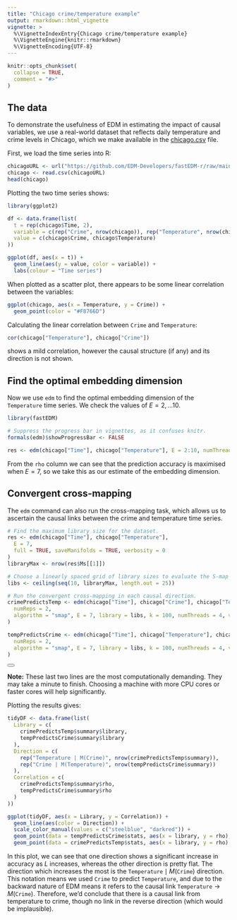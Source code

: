 ```yaml
---
title: "Chicago crime/temperature example"
output: rmarkdown::html_vignette
vignette: >
  %\VignetteIndexEntry{Chicago crime/temperature example}
  %\VignetteEngine{knitr::rmarkdown}
  %\VignetteEncoding{UTF-8}
---
```


```r
knitr::opts_chunk$set(
  collapse = TRUE,
  comment = "#>"
)
```

## The data

To demonstrate the usefulness of EDM in estimating the impact of causal variables, we use a real-world dataset that reflects
daily temperature and crime levels in Chicago, which we make available in the [chicago.csv](chicago.csv) file.

First, we load the time series into R:

```r
chicagoURL <- url("https://github.com/EDM-Developers/fastEDM-r/raw/main/vignettes/chicago.csv")
chicago <- read.csv(chicagoURL)
head(chicago)
```

Plotting the two time series shows:

```r
library(ggplot2)

df <- data.frame(list(
  t = rep(chicago$Time, 2),
  variable = c(rep("Crime", nrow(chicago)), rep("Temperature", nrow(chicago))),
  value = c(chicago$Crime, chicago$Temperature)
))

ggplot(df, aes(x = t)) +
  geom_line(aes(y = value, color = variable)) +
  labs(colour = "Time series")
```

When plotted as a scatter plot, there appears to be some linear correlation between the variables:

```r
ggplot(chicago, aes(x = Temperature, y = Crime)) +
  geom_point(color = "#F8766D")
```

Calculating the linear correlation between `Crime` and `Temperature`:

```r
cor(chicago["Temperature"], chicago["Crime"])
```

shows a mild correlation, however the causal structure (if any) and its direction is not shown.

<!-- As the two time series are on different scales, we can normalize them before running an EDM analysis. -->

<!-- ```{r rescale} -->
<!-- chicago[["Crime"]] <- scale(chicago[["Crime"]]) -->
<!-- chicago[["Temperature"]] <- scale(chicago[["Temperature"]]) -->
<!-- head(chicago) -->
<!-- ``` -->

## Find the optimal embedding dimension

Now we use `edm` to find the optimal embedding dimension of the `Temperature` time series.
We check the values of $E = 2, \dots 10$.
<!-- The `crossfold=5` option means that, for each $E$ value we run 5 sets of predictions, and for each set we take four fifths of the data for training and predict the remaining one fifth. -->


```r
library(fastEDM)

# Suppress the progress bar in vignettes, as it confuses knitr.
formals(edm)$showProgressBar <- FALSE

res <- edm(chicago["Time"], chicago["Temperature"], E = 2:10, numThreads = 4)
```

From the `rho` column we can see that the prediction accuracy is maximised when $E = 7$, so we take this as our estimate of the embedding dimension.

## Convergent cross-mapping

The `edm` command can also run the cross-mapping task, which allows us to ascertain the causal links between the crime and temperature time series.

```r
# Find the maximum library size for the dataset.
res <- edm(chicago["Time"], chicago["Temperature"],
  E = 7,
  full = TRUE, saveManifolds = TRUE, verbosity = 0
)
libraryMax <- nrow(res$Ms[[1]])

# Choose a linearly spaced grid of library sizes to evaluate the S-map algorithm on.
libs <- ceiling(seq(10, libraryMax, length.out = 25))

# Run the convergent cross-mapping in each causal direction.
crimePredictsTemp <- edm(chicago["Time"], chicago["Crime"], chicago["Temperature"],
  numReps = 2,
  algorithm = "smap", E = 7, library = libs, k = 100, numThreads = 4, verbosity = 0
)

tempPredictsCrime <- edm(chicago["Time"], chicago["Temperature"], chicago["Crime"],
  numReps = 2,
  algorithm = "smap", E = 7, library = libs, k = 100, numThreads = 4, verbosity = 0
)
```

<div class="alert alert-dismissible alert-info">
<button type="button" class="btn-close" data-bs-dismiss="alert"></button>
<strong>Note:</strong> These last two lines are the most computationally demanding.
They may take a minute to finish.
Choosing a machine with more CPU cores or faster cores will help significantly.
</div>

Plotting the results gives:

```r
tidyDF <- data.frame(list(
  Library = c(
    crimePredictsTemp$summary$library,
    tempPredictsCrime$summary$library
  ),
  Direction = c(
    rep("Temperature | M(Crime)", nrow(crimePredictsTemp$summary)),
    rep("Crime | M(Temperature)", nrow(tempPredictsCrime$summary))
  ),
  Correlation = c(
    crimePredictsTemp$summary$rho,
    tempPredictsCrime$summary$rho
  )
))

ggplot(tidyDF, aes(x = Library, y = Correlation)) +
  geom_line(aes(color = Direction)) +
  scale_color_manual(values = c("steelblue", "darkred")) +
  geom_point(data = tempPredictsCrime$stats, aes(x = library, y = rho), alpha = 0.05, color = "steelblue") +
  geom_point(data = crimePredictsTemp$stats, aes(x = library, y = rho), alpha = 0.05, color = "darkred")
```

<!-- Convergent cross-mapping plot of accuracy against library size](chicago-rho-L.svg) -->

In this plot, we can see that one direction shows a significant increase in accuracy as $L$ increases, whereas the other direction is pretty flat.
The direction which increases the most is the $\texttt{Temperature} \mid M(\texttt{Crime})$ direction.
This notation means we used  $\texttt{Crime}$ to predict $\texttt{Temperature}$, and due to the backward nature of EDM means it refers to the causal link $\texttt{Temperature} \to M(\texttt{Crime})$.
Therefore, we'd conclude that there is a causal link from temperature to crime, though no link in the reverse direction (which would be implausible).  


<!--

## Inspecting the S-map coefficients 

If we run `edm` with the `saveSMAPCoeffs=TRUE` option, we can store the fitted S-map coefficients into variable which start with the prefix `beta`.

```r
# Library size should be 4365
tempPredictsCrime <- edm(chicago["Time"], chicago["Temperature"], chicago["Crime"],
  algorithm = "smap", E = 7, k = Inf, saveSMAPCoeffs = TRUE,
  numThreads = 4
)

crimePredictsTemp <- edm(chicago["Time"], chicago["Crime"], chicago["Temperature"],
  algorithm = "smap", E = 7, k = Inf, saveSMAPCoeffs = TRUE,
  numThreads = 4
)

# . edm xmap temp crime, e(7) alg(smap) k(-1) savesmap(beta)
# Percent complete: 0...10...20...30...40...50...60...70...80...90...
# Percent complete: 0...10...20...30...40...50...60...70...80...90...
#
# Empirical Dynamic Modelling
# Convergent Cross-mapping result for variables temp and crime
# --------------------------------------------------------------------------
#                  Mapping    Library size             rho             MAE
# --------------------------------------------------------------------------
#    crime ~ crime|M(temp)            4365          .46784          136.93
#     temp ~ temp|M(crime)            4365          .54886          14.661
# --------------------------------------------------------------------------
# Note: Number of neighbours (k) is set to 4364
# Note: The embedding dimension E is 7
```

Plotting them allows us to see the contemporaneous effect of temperature on crime.

```r
# . twoway (kdensity beta1_b1_rep1), xtitle("Contemporaneous effect of temperatur
# > e on crime") ytitle("Density")
```
<!- # ![Contemporaneous effect of temperature on crime](chicago-crime1.svg) ->

```r
# . twoway (scatter beta1_b1_rep1 temp, xtitle("Temperature (Fahrenheit)") ytitle
# > ("Contemporaneous effect of temperature on crime") msize(small))(lpoly beta1_
# > b1_rep1 temp), legend(on order( 1 "Local coefficient" 2 "Local polynomial smo
# > othing"))
```
<!- ![Contemporaneous effect of temperature on crime](chicago-crime2.svg) ->

 -->
